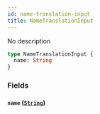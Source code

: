 ```yaml
---
id: name-translation-input
title: NameTranslationInput
---
```


No description

```graphql
type NameTranslationInput {
  name: String
}
```

### Fields

#### `name` ([`String`](/developer/api-reference/scalars/string))
